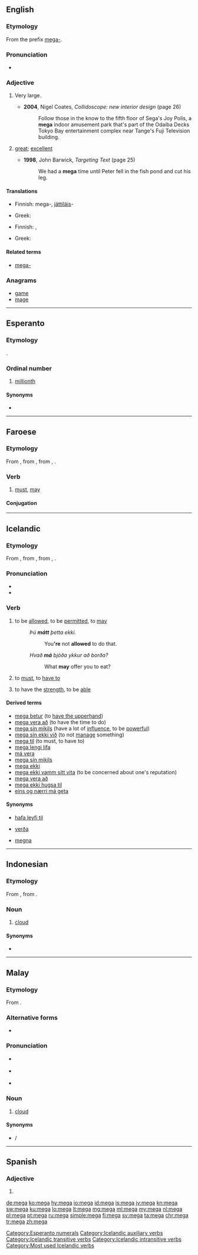 {{also|mega-|méga|méga-}}
==English==

===Etymology===
From the prefix [[mega-]].

===Pronunciation===
* {{rhymes|ɛɡə}}

===Adjective===
{{en-adj|-}}

# {{context|informal|lang=en}} Very large.
#* '''2004''', Nigel Coates, ''Collidoscope: new interior design'' (page 26)
#*: Follow those in the know to the fifth floor of Sega's Joy Polis, a '''mega''' indoor amusement park that's part of the Odaiba Decks Tokyo Bay entertainment complex near Tange's Fuji Television building.
# {{context|slang|1990s|lang=en}} [[great]]; [[excellent]]
#* '''1998''', John Barwick, ''Targeting Text'' (page 25)
#*: We had a '''mega''' time until Peter fell in the fish pond and cut his leg.

====Translations====
{{trans-top|very large}}
* Finnish: mega-, [[jättiläis]]-
{{trans-mid}}
* Greek: {{t+|el|μέγας|m|tr=mégas|sc=Grek}}
{{trans-bottom}}

{{trans-top|great, excellent}}
* Finnish: {{t+|fi|mahtava}}, {{t+|fi|erinomainen}}
{{trans-mid}}
* Greek: {{t+|el|μέγας|m|tr=mégas|sc=Grek}}
{{trans-bottom}}

====Related terms====
<!-- These are mainly nonce words, unless specific definitions are known and entries can be set up
* [[mega deal]]
* [[mega energy]]
* [[mega high]]
* [[mega low]]
* [[mega market]]
* [[mega-mart]]
* [[mega meal]] (''registered trademark?  spelling?''), used by [[w:Kentucky Fried Chicken|KFC]]
* [[mega-merger]]
* [[mega moolah]], term used by the [[w:Fox Box|Fox Box]], formerly [[w:Fox Kids|Fox Kids]]
* [[mega morning]]
* [[mega movie]]
* [[mega party]]
* [[mega power]]
* [[mega road]]
* [[mega-selection]]
* [[mega speed]]
-->

* [[mega-]]

===Anagrams===
* [[game#English|game]]
* [[mage#English|mage]]

----

==Esperanto==
{{ordinalbox|eo||1,000,000a||card=meg}}

===Etymology===
{{suffix|meg|a|lang=eo}}.

===Ordinal number===
{{eo-adj}}

# {{context|ordinal|neologism|rare|lang=eo}} [[millionth]]

====Synonyms====
* {{l|eo|miliona}}

[[Category:Esperanto numerals]]
----

==Faroese==

===Etymology===
From {{etyl|non|fo}} {{term|mega|lang=non}}, from {{etyl|gem-pro|fo}} {{term/t|gem-pro|*maganą}}, from {{etyl|ine-pro|fo}} {{term/t|ine-pro|*magʰ-}}, {{term/t|ine-pro|*megʰ-}}.

===Verb===
{{head|fo|verb}}

# [[must]], [[may]]

====Conjugation====
{{fo-conj-mega}}

----

==Icelandic==

===Etymology===
From {{etyl|non|is}} {{term|mega|lang=non}}, from {{etyl|gem-pro|is}} {{term/t|gem-pro|*maganą}}, from {{etyl|ine-pro|is}} {{term/t|ine-pro|*magʰ-}}, {{term/t|ine-pro|*megʰ-}}.

===Pronunciation===
* {{IPA|/ˈmeiːɣa/|lang=is}}
* {{rhymes|eiːɣa|lang=is}}

===Verb===
{{is-verb-preterite|má|mátti|mátt}}

# {{context|ambitransitive|governs the accusative|lang=is}} to be [[allowed]], to be [[permitted]], to [[may]]{{jump|is|be allowed|s}}
#: ''Þú '''mátt''' þetta ekki.''
#:: You''''re''' not '''allowed''' to do that.
#: ''Hvað '''má''' bjóða ykkur að borða?''
#:: What '''may''' offer you to eat?
# {{context|intransitive|lang=is}} to [[must]], to [[have to]]{{jump|is|must|s}}
# to  have the [[strength]], to be [[able]]{{jump|is|have the strength|s}}

====Derived terms====
* [[mega betur]] (to [[have the upperhand]])
* [[mega vera að]] (to have the time to do)
* [[mega sín mikils]] (have a lot of [[influence]], to be [[powerful]])
* [[mega sín ekki við]] (to not [[manage]] something)
* [[mega til]] (to must, to have to)
* [[mega lengi lifa]]
* [[má vera]]
* [[mega sín mikils]]
* [[mega ekki]]
* [[mega ekki vamm sitt vita]] (to be concerned about one's reputation)
* [[mega vera að]]
* [[mega ekki hugsa til]]
* [[eins og nærri má geta]]

====Synonyms====
* {{jump|s|is|be allowed}} [[hafa leyfi til]]
* {{jump|s|is|must}} [[verða]]
* {{jump|s|is|have the strength}} [[megna]]

[[Category:Icelandic auxiliary verbs]]
[[Category:Icelandic transitive verbs]]
[[Category:Icelandic intransitive verbs]]
[[Category:Most used Icelandic verbs]]

----

==Indonesian==

===Etymology===
From {{etyl|ms|id}} {{term|mega|lang=ms}}, from {{etyl|sa|id}} {{term|मेघ||cloud|tr=megha|lang=sa}}.

===Noun===
{{id-noun}}

# [[cloud]] {{gloss|visible mass of water droplets suspended in the air}}

====Synonyms====
* {{l|id|awan}}

----

==Malay==

===Etymology===
From {{etyl|sa|ms}} {{term|मेघ|tr=megha||cloud|lang=sa}}.

===Alternative forms===
* {{l|ms|ميݢ|sc=Arab}}

===Pronunciation===
* {{a|Johor-Selangor}} {{IPA|/megə/|lang=ms}}
* {{a|Riau-Lingga}} {{IPA|/mega/|lang=ms}}
* {{rhymes|egə|gə|ə|lang=ms}}

===Noun===
{{head|ms|noun|Jawi spelling|ميݢ}}

# [[cloud]] {{gloss|visible mass of water droplets suspended in the air}}

====Synonyms====
* {{l|ms|awan}} / {{l|ms|اون|sc=Arab}}

----

==Spanish==

===Adjective===
{{es-adj|m=mego}}

# {{feminine of|lang=es|mego}}

[[de:mega]]
[[ko:mega]]
[[hy:mega]]
[[io:mega]]
[[id:mega]]
[[is:mega]]
[[jv:mega]]
[[kn:mega]]
[[sw:mega]]
[[ku:mega]]
[[lo:mega]]
[[lt:mega]]
[[mg:mega]]
[[ml:mega]]
[[my:mega]]
[[nl:mega]]
[[pl:mega]]
[[pt:mega]]
[[ru:mega]]
[[simple:mega]]
[[fi:mega]]
[[sv:mega]]
[[ta:mega]]
[[chr:mega]]
[[tr:mega]]
[[zh:mega]]